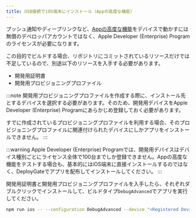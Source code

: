 ```yaml
---
title: USB接続でiOS端末にインストール（Appの高度な機能）
---
```


プッシュ通知やディープリンクなど、[Appの高度な機能](https://help.apple.com/developer-account/?lang=ja#/dev21218dfd6)をデバイスで動かすには無償のデベロッパアカウントではなく、Apple Developer (Enterprise) Programのライセンスが必要になります。

この目的でビルドする場合、リポジトリにコミットされているリソースだけでは不足しているので、別途以下のリソースを入手する必要があります。

* 開発用証明書
* 開発用プロビジョニングプロファイル

:::note
開発用プロビジョニングプロファイルを作成する際に、インストール先とするデバイスを選択する必要があります。そのため、開発用デバイスをApple Developer (Enterprise) Programにあらかじめ登録しておく必要があります。

すでに作成されているプロビジョニングプロファイルを利用する場合、そのプロビジョニングプロファイルに関連付けられたデバイスにしかアプリをインストールできません。
:::

:::warning
Apple Developer (Enterprise) Programでは、開発用デバイスはデバイス種別ごとにライセンス全体で100台までしか登録できません。Appの高度な機能をテストする場合も、基本的にはiOS端末に直接インストールするのではなく、DeployGateでアプリを配布してインストールしてください。
:::

開発用証明書と開発用プロビジョニングプロファイルを入手したら、それぞれダブルクリックでインストールして、ビルドタイプ`DebugAdvanced`でアプリを実行してください。

```bash
npm run ios -- --configuration DebugAdvanced --device "<Registered Device>"
```
